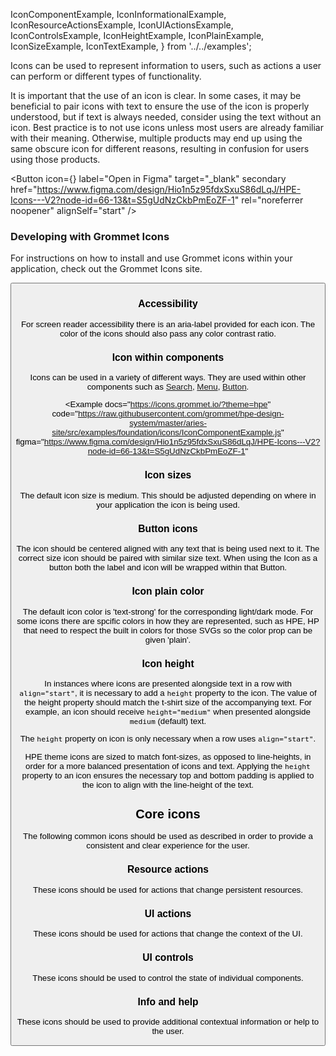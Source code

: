 
  IconComponentExample,
  IconInformationalExample,
  IconResourceActionsExample,
  IconUIActionsExample,
  IconControlsExample,
  IconHeightExample,
  IconPlainExample,
  IconSizeExample,
  IconTextExample,
} from '../../examples';

Icons can be used to represent information to users, such as actions a user can perform or different types of functionality.

It is important that the use of an icon is clear. In some cases, it may be beneficial to pair icons with text to ensure the use of the icon is properly understood, but if text is always needed, consider using the text without an icon.
Best practice is to not use icons unless most users are already familiar with their meaning. Otherwise, multiple products may end up using the same obscure icon for different reasons, resulting in confusion for users using those products.

  <Button
    icon={<Figma color="plain" />}
    label="Open in Figma"
    target="_blank"
    secondary
    href="https://www.figma.com/design/Hio1n5z95fdxSxuS86dLqJ/HPE-Icons---V2?node-id=66-13&t=S5gUdNzCkbPmEoZF-1"
    rel="noreferrer noopener"
    alignSelf="start"
  />

### Developing with Grommet Icons

For instructions on how to install and use Grommet icons within your
application, check out the Grommet Icons site.

<Button
  alignSelf="start"
  label="HPE Theme Grommet Icons"
  href="https://icons.grommet.io/?theme=hpe"
  target="_blank"
  rel="noreferrer noopener"
  secondary
/>

### Accessibility

For screen reader accessibility there is an aria-label provided for
each icon. The color of the icons should also pass any color
contrast ratio.

### Icon within components

Icons can be used in a variety of different ways. They are used within other components such as [Search](/components/search), [Menu](/components/menu), [Button](/components/button).

<Example
  docs="https://icons.grommet.io/?theme=hpe"
  code="https://raw.githubusercontent.com/grommet/hpe-design-system/master/aries-site/src/examples/foundation/icons/IconComponentExample.js"
  figma="https://www.figma.com/design/Hio1n5z95fdxSxuS86dLqJ/HPE-Icons---V2?node-id=66-13&t=S5gUdNzCkbPmEoZF-1"
>
  <IconComponentExample />
</Example>

### Icon sizes

The default icon size is medium. This should be adjusted depending
on where in your application the icon is being used.

<Example code="https://raw.githubusercontent.com/grommet/hpe-design-system/master/aries-site/src/examples/foundation/icons/IconSizeExample.js">
  <IconSizeExample />
</Example>

### Button icons

The icon should be centered aligned with any text that is being used next to it. The correct size icon should be paired with similar size text. When using the Icon as a button both the label and icon will be wrapped within that Button.

<Example code="https://raw.githubusercontent.com/grommet/hpe-design-system/master/aries-site/src/examples/foundation/icons/IconSizeExample.js">
  <IconTextExample />
</Example>

### Icon plain color

The default icon color is 'text-strong' for the corresponding light/dark mode. For some icons there are spcific colors in how they are represented, such as HPE, HP that need to respect the built in colors for those SVGs so the color prop can be given 'plain'.

<Example code="https://raw.githubusercontent.com/grommet/hpe-design-system/master/aries-site/src/examples/foundation/icons/IconPlainExample.js">
  <IconPlainExample />
</Example>

### Icon height

In instances where icons are presented alongside text in a row with `align="start"`, it is necessary to add a `height` property to the icon. The value of the height property should match the t-shirt size of the accompanying text. For example, an icon should receive `height="medium"` when presented alongside `medium` (default) text.

The `height` property on icon is only necessary when a row uses `align="start"`.

HPE theme icons are sized to match font-sizes, as opposed to line-heights, in order for a more balanced presentation of icons and text. Applying the `height` property to an icon ensures the necessary top and bottom padding is applied to the icon to align with the line-height of the text.

<Example code="https://raw.githubusercontent.com/grommet/hpe-design-system/master/aries-site/src/examples/foundation/icons/IconHeightExample.js">
  <IconHeightExample />
</Example>

## Core icons

The following common icons should be used as described in order to provide a consistent and clear experience for the user.

### Resource actions

These icons should be used for actions that change persistent resources.

<IconResourceActionsExample />

### UI actions

These icons should be used for actions that change the context of the UI.

<IconUIActionsExample />

### UI controls

These icons should be used to control the state of individual components.

<IconControlsExample />

### Info and help

These icons should be used to provide additional contextual information or help to the user.

<IconInformationalExample />
